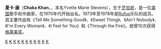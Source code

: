 {{unreferenced|time=2013-04-21T09:06:40+00:00}}
{{Infobox musical artist <!-- See Wikipedia:WikiProject Musicians -->
| name            = 夏卡·康<br>Chaka Khan
| image           = Chaka Khan in Chris March 01.jpg
| background      = solo_singer
| caption         = 2012年的夏卡·康
| birth_name      = Yvette Marie Stevens
| alias           = Chaka Adunne Aduffe Yemoja Hodarhi Karifi Khan
| birth_date      = {{Birth date and age|mf=yes|1953|3|23}}
| birth_place     = {{USA}}[[伊利诺伊州|伊利诺伊州]][[芝加哥|芝加哥]]
| instrument      = 人聲<!--only note instrument(s) that reliable sources consider integral to artist's notability-->
| occupation      = 歌手
| genre           = {{flatlist|<!--genres must be sourced. Aim for generality and use two to four genres: [[Template:Infobox_musical_artist/doc#genre|Template:Infobox_musical_artist/doc#genre]]-->
*[[节奏布鲁斯|R&B]] 
*[[放克|放克]] 
}}
| years_active    = 1970–現在
| label           = {{flatlist|
*{{link-en|ABC唱片|ABC Records|ABC}}
*[[華納兄弟唱片公司|Warner Bros.]]
*{{link-en|重複唱片|Reprise Records|Reprise}}
*{{link-en|MCA唱片|MCA Records|MCA}}
*{{link-en|NPG唱片|NPG Records|NPG}}
*{{link-en|Burgundy唱片|Burgundy Records|Burgundy}}
}}
| associated_acts = {{flatlist|
*{{link-en|Rufus (樂團)|Rufus (band)|Rufus}}
*[[王子_(音樂家)|王子]]
*{{link-en|娜塔莉·高爾|Natalie Cole}}
*[[惠特妮·休斯顿|惠妮·休斯頓]]
*[[史提夫·汪達|史提夫·汪達]]
*{{link-en|阿什福德與辛普森|Ashford & Simpson}}
*{{link-en|韋斯達·威廉斯|Vesta Williams}}
*[[喬治·班森|喬治·班森]]
*{{link-en|史蒂芬·畢曉普|Stephen Bishop (singer)}}
*[[佩蒂·拉貝爾|佩蒂·拉貝爾]]
*[[路德·范德鲁斯|路德·范德鲁斯]]
*[[葛蕾蒂絲·奈特|葛蕾蒂絲·奈特]]
*[[艾瑞莎·弗蘭克林|艾瑞莎·弗蘭克林]]
*[[黛安娜·羅絲|黛安娜·羅絲]]
*[[瑪麗·布萊姬|瑪麗·布萊姬]]
*{{link-en|瑞克·詹姆斯|Rick James}}
*{{link-en|茜茜·休斯頓|Cissy Houston}}
*{{link-en|麗莎·費雪|Lisa Fischer}}
*[[唐娜·桑默|唐娜·桑默]]}}
| website = {{URL|chakakhan.com}}
}}
'''夏卡·康'''（'''Chaka Khan'''，{{bd|1953年|3月23日}}，本名Yvette Marie Stevens），生于[[芝加哥|芝加哥]]，是一位[[美国|美国]]歌手和作曲家，在1970年代开始出名。1973年至1978年是[[Rufus|Rufus]]乐队的成员。其主要作品有《Tell Me Something Good》、《Sweet Thing》、《Ain't Nobody》、《I'm Every Woman》、《I Feel for You》和《Through the Fire》。她曾10次获得[[格莱美奖|格莱美奖]]。
{{Black Panther Party}}

{{Authority control}}
[[Category:1953年出生|K]]
[[Category:在世人物|K]]
[[Category:美国女歌手|K]]
[[Category:美國放克音樂家|K]]
[[Category:美國放克歌手|K]]
[[Category:美國節奏藍調歌手|K]]
[[Category:非裔美国女歌手|K]]
[[Category:伊利诺伊州人|K]]
[[Category:芝加哥人|K]]
[[Category:葛莱美奖获得者|K]]
[[Category:伯克利音樂學院校友|K]]